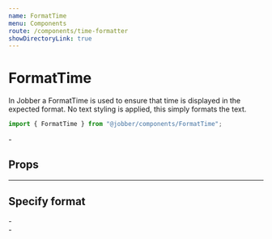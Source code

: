 ```yaml
---
name: FormatTime
menu: Components
route: /components/time-formatter
showDirectoryLink: true
---
```



# FormatTime

<ComponentStatus stage="ready" responsive="yes" accessible="yes" />

In Jobber a FormatTime is used to ensure that time is displayed in the expected
format. No text styling is applied, this simply formats the text.

```ts
import { FormatTime } from "@jobber/components/FormatTime";
```

<Playground>
  <FormatTime time={new CivilTime(2, 35)} />
  -
  <FormatTime time={new CivilTime(18, 35)} />
</Playground>

## Props

<Props of={FormatTime} />

---

## Specify format

<Playground>
  <FormatTime time={new CivilTime(2, 35)} use24HourClock={true} />
  -
  <FormatTime time={new CivilTime(18, 35)} use24HourClock={true} />
  <br />
  <FormatTime time={new CivilTime(2, 35)} use24HourClock={false} />
  -
  <FormatTime time={new CivilTime(18, 35)} use24HourClock={false} />
</Playground>
